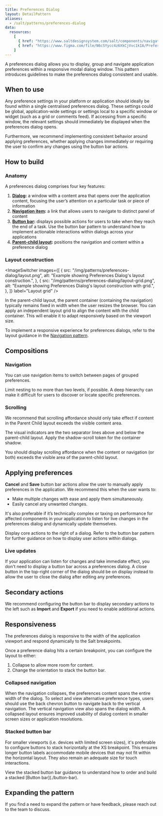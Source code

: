 ```yaml
---
title: Preferences Dialog
layout: DetailPattern
aliases:
  - /salt/patterns/preferences-dialog
data:
  resources:
    [
      { href: "https://www.saltdesignsystem.com/salt/components/navigation-item/examples", label: "Navigation item", internal: false },
      { href: "https://www.figma.com/file/N6cSYycc4z6XkCjVvc1kIA/Preferences-Dialog-Pattern?type=design&node-id=157-40560&mode=design&t=eq3OapLjaquXm3UP-0", label: "Preferences Dialog stickhersheet", internal: true },
    ]
---
```


A preferences dialog allows you to display, group and navigate application preferences within a responsive modal dialog window. This pattern introduces guidelines to make the preferences dialog consistent and usable.
  
  <Diagram
    src="/img/patterns/preferences-dialog/preferences-dialog.png"
    alt="Preferences Dialog example"
    border
  />

## When to use

Any preference settings in your platform or application should ideally be found within a single centralised preferences dialog. These settings could be global, application-wide settings or settings local to a specific window or widget (such as a grid or comments feed). If accessing from a specific window, the relevant settings should immediately be displayed when the preferences dialog opens.

Furthermore, we recommend implementing consistent behavior around applying preferences, whether applying changes immediately or requiring the user to confirm any changes using the button bar actions. 

## How to build

### Anatomy

A preferences dialog comprises four key features: 

1. **[Dialog](../components/dialog):** a window with a content area that opens over the application content, focusing the user’s attention on a particular task or piece of information
2. **[Navigation item](../components/navigation-item):** a link that allows users to navigate to distinct panel of content
3. **[Button bar](./button-bar):** displays possible actions for users to take when they reach the end of a task. Use the button bar pattern to understand how to implement actionable interactions within dialogs across your applications
4. **[Parent-child layout](../components/parent-child-layout):** positions the navigation and content within a preference dialog

  <Diagram
    src="/img/patterns/preferences-dialog/anatomy.png"
    alt="Preferences Dialog navigation and content."
    border
  />

### Layout construction

<ImageSwitcher
  images={[
    {
      src: "/img/patterns/preferences-dialog/layout.png",
      alt: "Example showing Preferences Dialog's layout construction.",
    },
    {
      src: "/img/patterns/preferences-dialog/layout-grid.png",
      alt: "Example showing Preferences Dialog's layout construction with grid.",
    },
  ]}
  label="Layout grid"
/>

<ExampleContainer type="positive" customPillText="Best practices">
  In the parent-child layout, the parent container (containing the navigation) typically remains fixed in width when the user resizes the browser. You can apply an independent layout grid to align the content with the child container. This will enable it to adapt responsively based on the viewport size.

  To implement a responsive experience for preferences dialogs, refer to the layout guidance in the [Navigation pattern](./navigation).

</ExampleContainer>

## Compositions

### Navigation

You can use navigation items to switch between pages of grouped preferences. 

  <Diagram
    src="/img/patterns/preferences-dialog/navigation.png"
    alt="Example of vertical navigation items and content section."
    border
  />

<ExampleContainer type="positive" customPillText="Best practices">
  Limit nesting to no more than two levels, if possible. A deep hierarchy can make it difficult for users to discover or locate specific preferences.
</ExampleContainer>

### Scrolling

We recommend that scrolling affordance should only take effect if content in the Parent Child layout exceeds the visible content area.

The visual indicators are the two separator lines above and below the parent-child layout. Apply the shadow-scroll token for the container shadow. 

  <Diagram
    src="/img/patterns/preferences-dialog/scrolling.png"
    alt="Example of content section scrolling."
    border
  />

You should display scrolling affordance when the content or navigation (or both) exceeds the visible area of the parent-child layout.

  <Diagram
    src="/img/patterns/preferences-dialog/scrolling-affordance.png"
    alt="Example of scrolling affordance."
    border
  />

## Applying preferences

**Cancel** and **Save** button bar actions allow the user to manually apply preferences in the application. We recommend this when the user wants to:

- Make multiple changes with ease and apply them simultaneously.
- Easily cancel any unwanted changes.

It's also preferable if it’s technically complex or taxing on performance for affected components in your application to listen for live changes in the preferences dialog and dynamically update themselves.

<Diagram
  src="/img/patterns/preferences-dialog/applying-preferences.png"
  alt="Applying preferences."
  border
/>

<ExampleContainer type="positive" customPillText="Best practices">
  Display core actions to the right of a dialog. Refer to the button bar pattern for further guidance on how to display user actions within dialogs. 
</ExampleContainer>

### Live updates

If your application can listen for changes and take immediate effect, you don't need to display a button bar across a preferences dialog. A close button in the top-right corner of the dialog should be on display instead to allow the user to close the dialog after editing any preferences.

<Diagram
  src="/img/patterns/preferences-dialog/live-updates.png"
  alt="Live updates."
  border
/>

## Secondary actions

We recommend configuring the button bar to display secondary actions to the left such as **Import** and **Export** if you need to enable additional actions.

<Diagram
  src="/img/patterns/preferences-dialog/secondary-actions.png"
  alt="Live updates."
  border
/>

## Responsiveness

The preferences dialog is responsive to the width of the application viewport and respond dynamically to the Salt breakpoints. 

Once a preference dialog hits a certain breakpoint, you can configure the layout to either: 

1. Collapse to allow more room for content.
2. Change the orientation to stack the button bar.

### Collapsed navigation

When the navigation collapses, the preferences content spans the entire width of the dialog. To select and view alternative preference types, users should use the back chevron button to navigate back to the vertical navigation. The vertical navigation view also spans the dialog width. A collapsed layout ensures improved usability of dialog content in smaller screen sizes or application resolutions.

  <Diagram
    src="/img/patterns/preferences-dialog/collapsed-navigation.png"
    alt="Collapsed navigation."
    border
  />

### Stacked button bar

For smaller viewports (i.e. devices with limited screen sizes), it's preferable to configure buttons to stack horizontally at the XS breakpoint. This ensures longer button labels accommodate mobile devices that may not fit within the horizontal layout. They also remain an adequate size for touch interactions.

<ExampleContainer type="positive" customPillText="Best practices">
  View the stacked button bar guidance to understand how to order and build a stacked [Button bar](./button-bar). 
</ExampleContainer>

  <Diagram
    src="/img/patterns/preferences-dialog/stacked-button-bar.png"
    alt="Stacked button bar."
    border
  />

## Expanding the pattern

If you find a need to expand the pattern or have feedback, please reach out to the team to discuss.
